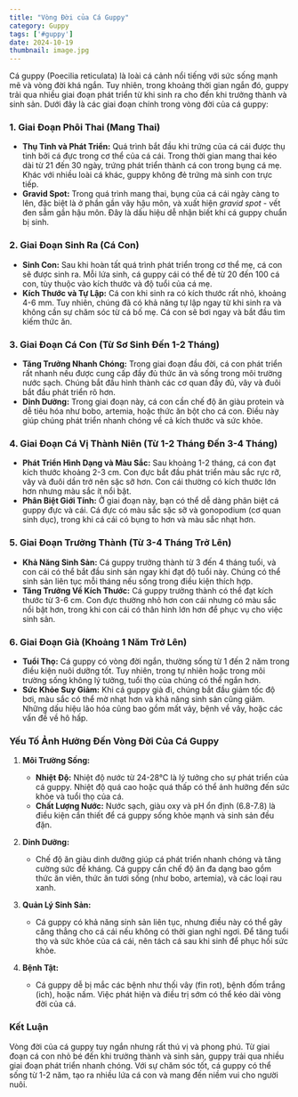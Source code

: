 ```yaml
---
title: "Vòng Đời của Cá Guppy"
category: Guppy
tags: ['#guppy']
date: 2024-10-19
thumbnail: image.jpg
---
```


Cá guppy (Poecilia reticulata) là loài cá cảnh nổi tiếng với sức sống mạnh mẽ và vòng đời khá ngắn. Tuy nhiên, trong khoảng thời gian ngắn đó, guppy trải qua nhiều giai đoạn phát triển từ khi sinh ra cho đến khi trưởng thành và sinh sản. Dưới đây là các giai đoạn chính trong vòng đời của cá guppy:

### 1. **Giai Đoạn Phôi Thai (Mang Thai)**
- **Thụ Tinh và Phát Triển:** Quá trình bắt đầu khi trứng của cá cái được thụ tinh bởi cá đực trong cơ thể của cá cái. Trong thời gian mang thai kéo dài từ 21 đến 30 ngày, trứng phát triển thành cá con trong bụng cá mẹ. Khác với nhiều loài cá khác, guppy không đẻ trứng mà sinh con trực tiếp.
- **Gravid Spot:** Trong quá trình mang thai, bụng của cá cái ngày càng to lên, đặc biệt là ở phần gần vây hậu môn, và xuất hiện *gravid spot* - vết đen sẫm gần hậu môn. Đây là dấu hiệu dễ nhận biết khi cá guppy chuẩn bị sinh.

### 2. **Giai Đoạn Sinh Ra (Cá Con)**
- **Sinh Con:** Sau khi hoàn tất quá trình phát triển trong cơ thể mẹ, cá con sẽ được sinh ra. Mỗi lứa sinh, cá guppy cái có thể đẻ từ 20 đến 100 cá con, tùy thuộc vào kích thước và độ tuổi của cá mẹ. 
- **Kích Thước và Tự Lập:** Cá con khi sinh ra có kích thước rất nhỏ, khoảng 4-6 mm. Tuy nhiên, chúng đã có khả năng tự lập ngay từ khi sinh ra và không cần sự chăm sóc từ cá bố mẹ. Cá con sẽ bơi ngay và bắt đầu tìm kiếm thức ăn.

### 3. **Giai Đoạn Cá Con (Từ Sơ Sinh Đến 1-2 Tháng)**
- **Tăng Trưởng Nhanh Chóng:** Trong giai đoạn đầu đời, cá con phát triển rất nhanh nếu được cung cấp đầy đủ thức ăn và sống trong môi trường nước sạch. Chúng bắt đầu hình thành các cơ quan đầy đủ, vây và đuôi bắt đầu phát triển rõ hơn.
- **Dinh Dưỡng:** Trong giai đoạn này, cá con cần chế độ ăn giàu protein và dễ tiêu hóa như bobo, artemia, hoặc thức ăn bột cho cá con. Điều này giúp chúng phát triển nhanh chóng về cả kích thước và sức khỏe.
  
### 4. **Giai Đoạn Cá Vị Thành Niên (Từ 1-2 Tháng Đến 3-4 Tháng)**
- **Phát Triển Hình Dạng và Màu Sắc:** Sau khoảng 1-2 tháng, cá con đạt kích thước khoảng 2-3 cm. Con đực bắt đầu phát triển màu sắc rực rỡ, vây và đuôi dần trở nên sặc sỡ hơn. Con cái thường có kích thước lớn hơn nhưng màu sắc ít nổi bật.
- **Phân Biệt Giới Tính:** Ở giai đoạn này, bạn có thể dễ dàng phân biệt cá guppy đực và cái. Cá đực có màu sắc sặc sỡ và gonopodium (cơ quan sinh dục), trong khi cá cái có bụng to hơn và màu sắc nhạt hơn.

### 5. **Giai Đoạn Trưởng Thành (Từ 3-4 Tháng Trở Lên)**
- **Khả Năng Sinh Sản:** Cá guppy trưởng thành từ 3 đến 4 tháng tuổi, và con cái có thể bắt đầu sinh sản ngay khi đạt độ tuổi này. Chúng có thể sinh sản liên tục mỗi tháng nếu sống trong điều kiện thích hợp. 
- **Tăng Trưởng Về Kích Thước:** Cá guppy trưởng thành có thể đạt kích thước từ 3-6 cm. Con đực thường nhỏ hơn con cái nhưng có màu sắc nổi bật hơn, trong khi con cái có thân hình lớn hơn để phục vụ cho việc sinh sản.

### 6. **Giai Đoạn Già (Khoảng 1 Năm Trở Lên)**
- **Tuổi Thọ:** Cá guppy có vòng đời ngắn, thường sống từ 1 đến 2 năm trong điều kiện nuôi dưỡng tốt. Tuy nhiên, trong tự nhiên hoặc trong môi trường sống không lý tưởng, tuổi thọ của chúng có thể ngắn hơn.
- **Sức Khỏe Suy Giảm:** Khi cá guppy già đi, chúng bắt đầu giảm tốc độ bơi, màu sắc có thể mờ nhạt hơn và khả năng sinh sản cũng giảm. Những dấu hiệu lão hóa cũng bao gồm mất vảy, bệnh về vây, hoặc các vấn đề về hô hấp.

### Yếu Tố Ảnh Hưởng Đến Vòng Đời Của Cá Guppy
1. **Môi Trường Sống:**
   - **Nhiệt Độ:** Nhiệt độ nước từ 24-28°C là lý tưởng cho sự phát triển của cá guppy. Nhiệt độ quá cao hoặc quá thấp có thể ảnh hưởng đến sức khỏe và tuổi thọ của cá.
   - **Chất Lượng Nước:** Nước sạch, giàu oxy và pH ổn định (6.8-7.8) là điều kiện cần thiết để cá guppy sống khỏe mạnh và sinh sản đều đặn.
   
2. **Dinh Dưỡng:**
   - Chế độ ăn giàu dinh dưỡng giúp cá phát triển nhanh chóng và tăng cường sức đề kháng. Cá guppy cần chế độ ăn đa dạng bao gồm thức ăn viên, thức ăn tươi sống (như bobo, artemia), và các loại rau xanh.

3. **Quản Lý Sinh Sản:**
   - Cá guppy có khả năng sinh sản liên tục, nhưng điều này có thể gây căng thẳng cho cá cái nếu không có thời gian nghỉ ngơi. Để tăng tuổi thọ và sức khỏe của cá cái, nên tách cá sau khi sinh để phục hồi sức khỏe.

4. **Bệnh Tật:**
   - Cá guppy dễ bị mắc các bệnh như thối vây (fin rot), bệnh đốm trắng (ich), hoặc nấm. Việc phát hiện và điều trị sớm có thể kéo dài vòng đời của cá.

### Kết Luận

Vòng đời của cá guppy tuy ngắn nhưng rất thú vị và phong phú. Từ giai đoạn cá con nhỏ bé đến khi trưởng thành và sinh sản, guppy trải qua nhiều giai đoạn phát triển nhanh chóng. Với sự chăm sóc tốt, cá guppy có thể sống từ 1-2 năm, tạo ra nhiều lứa cá con và mang đến niềm vui cho người nuôi.